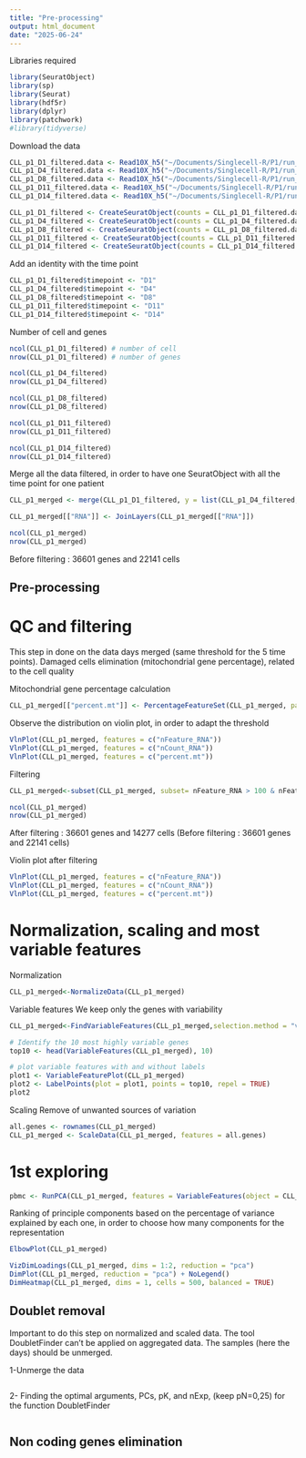 ```yaml
---
title: "Pre-processing"
output: html_document
date: "2025-06-24"
---
```


Libraries required
```r
library(SeuratObject)
library(sp)
library(Seurat)
library(hdf5r)
library(dplyr)
library(patchwork)
#library(tidyverse)
```

Download the data
```r
CLL_p1_D1_filtered.data <- Read10X_h5("~/Documents/Singlecell-R/P1/run_count_J1/outs/filtered_feature_bc_matrix.h5")
CLL_p1_D4_filtered.data <- Read10X_h5("~/Documents/Singlecell-R/P1/run_count_J4/outs/filtered_feature_bc_matrix.h5")
CLL_p1_D8_filtered.data <- Read10X_h5("~/Documents/Singlecell-R/P1/run_count_J8/outs/filtered_feature_bc_matrix.h5")
CLL_p1_D11_filtered.data <- Read10X_h5("~/Documents/Singlecell-R/P1/run_count_J11/outs/filtered_feature_bc_matrix.h5")
CLL_p1_D14_filtered.data <- Read10X_h5("~/Documents/Singlecell-R/P1/run_count_J14/outs/filtered_feature_bc_matrix.h5")

CLL_p1_D1_filtered <- CreateSeuratObject(counts = CLL_p1_D1_filtered.data$`Gene Expression`, project = "P1_D1_filtered")
CLL_p1_D4_filtered <- CreateSeuratObject(counts = CLL_p1_D4_filtered.data$`Gene Expression`, project = "P1_D4_filtered")
CLL_p1_D8_filtered <- CreateSeuratObject(counts = CLL_p1_D8_filtered.data$`Gene Expression`, project = "P1_D8_filtered")
CLL_p1_D11_filtered <- CreateSeuratObject(counts = CLL_p1_D11_filtered.data$`Gene Expression`, project = "P1_D11_filtered")
CLL_p1_D14_filtered <- CreateSeuratObject(counts = CLL_p1_D14_filtered.data$`Gene Expression`, project = "P1_D14_filtered")
```
Add an identity with the time point
```r
CLL_p1_D1_filtered$timepoint <- "D1"
CLL_p1_D4_filtered$timepoint <- "D4"
CLL_p1_D8_filtered$timepoint <- "D8"
CLL_p1_D11_filtered$timepoint <- "D11"
CLL_p1_D14_filtered$timepoint <- "D14"
```
Number of cell and genes
```r
ncol(CLL_p1_D1_filtered) # number of cell 
nrow(CLL_p1_D1_filtered) # number of genes

ncol(CLL_p1_D4_filtered)
nrow(CLL_p1_D4_filtered)

ncol(CLL_p1_D8_filtered)
nrow(CLL_p1_D8_filtered)

ncol(CLL_p1_D11_filtered)
nrow(CLL_p1_D11_filtered)

ncol(CLL_p1_D14_filtered)
nrow(CLL_p1_D14_filtered)
```

Merge all the data filtered, in order to have one SeuratObject with all the time point for one patient
```r
CLL_p1_merged <- merge(CLL_p1_D1_filtered, y = list(CLL_p1_D4_filtered, CLL_p1_D8_filtered, CLL_p1_D11_filtered, CLL_p1_D14_filtered), add.cell.ids = c("D1", "D4", "D8", "D11", "D14"), project = "TimeCourse")

CLL_p1_merged[["RNA"]] <- JoinLayers(CLL_p1_merged[["RNA"]])

ncol(CLL_p1_merged)
nrow(CLL_p1_merged)
```
Before filtering : 36601 genes and 22141 cells

## Pre-processing

# QC and filtering 
This step in done on the data days merged (same threshold for the 5 time points).
Damaged cells elimination (mitochondrial gene percentage), related to the cell quality

Mitochondrial gene percentage calculation
```r
CLL_p1_merged[["percent.mt"]] <- PercentageFeatureSet(CLL_p1_merged, pattern = "^MT-")
```
Observe the distribution on violin plot, in order to adapt the threshold 
```r
VlnPlot(CLL_p1_merged, features = c("nFeature_RNA"))
VlnPlot(CLL_p1_merged, features = c("nCount_RNA"))
VlnPlot(CLL_p1_merged, features = c("percent.mt"))
```
Filtering
```r
CLL_p1_merged<-subset(CLL_p1_merged, subset= nFeature_RNA > 100 & nFeature_RNA < 6000 & percent.mt < 10)

ncol(CLL_p1_merged)
nrow(CLL_p1_merged)
```
After filtering : 36601 genes and 14277 cells (Before filtering : 36601 genes and 22141 cells)

Violin plot after filtering
```r
VlnPlot(CLL_p1_merged, features = c("nFeature_RNA"))
VlnPlot(CLL_p1_merged, features = c("nCount_RNA"))
VlnPlot(CLL_p1_merged, features = c("percent.mt"))
```


# Normalization, scaling and most variable features

Normalization 
```r
CLL_p1_merged<-NormalizeData(CLL_p1_merged)
```

Variable features
We keep only the genes with variability
```r
CLL_p1_merged<-FindVariableFeatures(CLL_p1_merged,selection.method = "vst", nfeatures = 2000)

# Identify the 10 most highly variable genes
top10 <- head(VariableFeatures(CLL_p1_merged), 10)

# plot variable features with and without labels
plot1 <- VariableFeaturePlot(CLL_p1_merged)
plot2 <- LabelPoints(plot = plot1, points = top10, repel = TRUE)
plot2
```

Scaling 
Remove of unwanted sources of variation
```r
all.genes <- rownames(CLL_p1_merged)
CLL_p1_merged <- ScaleData(CLL_p1_merged, features = all.genes)
```


# 1st exploring 
```r
pbmc <- RunPCA(CLL_p1_merged, features = VariableFeatures(object = CLL_p1_merged))
```
Ranking of principle components based on the percentage of variance explained by each one, in order to choose how many components for the representation
```r
ElbowPlot(CLL_p1_merged)
```

```r
VizDimLoadings(CLL_p1_merged, dims = 1:2, reduction = "pca")
DimPlot(CLL_p1_merged, reduction = "pca") + NoLegend()
DimHeatmap(CLL_p1_merged, dims = 1, cells = 500, balanced = TRUE)
```


## Doublet removal
Important to do this step on normalized and scaled data. The tool DoubletFinder can't be applied on aggregated data. The samples (here the days) should be unmerged.

1-Unmerge the data
```r

```

2- Finding the optimal arguments, PCs, pK, and nExp, (keep pN=0,25)  for the function DoubletFinder
```r

```

## Non coding genes elimination



